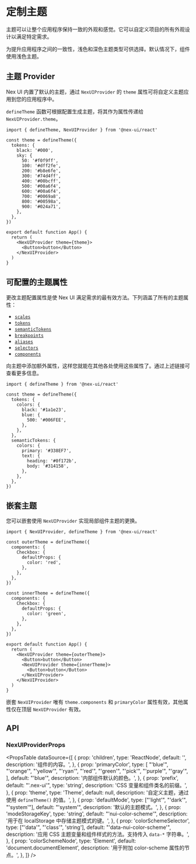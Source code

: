 
# 定制主题

主题可以让整个应用程序保持一致的外观和感觉。它可以自定义项目的所有外观设计以满足特定需求。

为提升应用程序之间的一致性，浅色和深色主题类型可供选择。默认情况下，组件使用浅色主题。

## 主题 Provider

Nex UI 内置了默认的主题，通过 `NexUIProvider` 的 `theme` 属性可将自定义主题应用到您的应用程序中。

`defineTheme` 函数可根据配置生成主题，将其作为属性传递给 `NexUIProvider.theme`。

```tsx
import { defineTheme, NexUIProvider } from '@nex-ui/react'

const theme = defineTheme({
  tokens: {
    black: '#000',
    sky: {
      50: '#f0f9ff',
      100: '#dff2fe',
      200: '#b8e6fe',
      300: '#74d4ff',
      400: '#00bcff',
      500: '#00a6f4',
      600: '#00a6f4',
      700: '#0069a8',
      800: '#00598a',
      900: '#024a71',
    },
  },
})

export default function App() {
  return (
    <NexUIProvider theme={theme}>
      <Button>button</Button>
    </NexUIProvider>
  )
}
```

## 可配置的主题属性

更改主题配置属性是使 Nex UI 满足需求的最有效方法。下列涵盖了所有的主题属性：

- [`scales`](/docs/customization/scales)
- [`tokens`](/docs/customization/tokens)
- [`semanticTokens`](/docs/customization/semanticTokens)
- [`breakpoints`](/docs/customization/breakpoints)
- [`aliases`](/docs/customization/aliases)
- [`selectors`](/docs/customization/selectors)
- [`components`](/docs/customization/components)

向主题中添加额外属性，这样您就能在其他各处使用这些属性了。通过上述链接可查看更多信息。

```tsx
import { defineTheme } from '@nex-ui/react'

const theme = defineTheme({
  tokens: {
    colors: {
      black: '#1a1e23',
      blue: {
        500: '#006FEE',
      },
    },
  },
  semanticTokens: {
    colors: {
      primary: '#338EF7',
      text: {
        heading: '#0f172b',
        body: '#314158',
      },
    },
  },
})
```

## 嵌套主题

您可以嵌套使用 `NexUIProvider` 实现局部组件主题的更换。

<FlexCenter>
  <Checkbox defaultChecked color='red' />
  <Checkbox defaultChecked color='green' />
</FlexCenter>

```tsx
import { NexUIProvider, defineTheme } from '@nex-ui/react'

const outerTheme = defineTheme({
  components: {
    Checkbox: {
      defaultProps: {
        color: 'red',
      },
    },
  },
})

const innerTheme = defineTheme({
  components: {
    Checkbox: {
      defaultProps: {
        color: 'green',
      },
    },
  },
})

export default function App() {
  return (
    <NexUIProvider theme={outerTheme}>
      <Button>button</Button>
      <NexUIProvider theme={innerTheme}>
        <Button>button</Button>
      </NexUIProvider>
    </NexUIProvider>
  )
}
```

嵌套 `NexUIProvider` 唯有 `theme.components` 和 `primaryColor` 属性有效，其他属性仅在顶层 `NexUIProvider` 有效。

## API

### NexUIProviderProps

<PropsTable
  dataSource={[
    {
      prop: 'children',
      type: 'ReactNode',
      default: '',
      description: '组件的内容。',
    },
    {
      prop: 'primaryColor',
      type: [
        "'blue'",
        "'orange'",
        "'yellow'",
        "'ryan'",
        "'red'",
        "'green'",
        "'pick'",
        "'purple'",
        "'gray'",
      ],
      default: "'blue'",
      description: '内部组件默认的颜色。',
    },
    {
      prop: 'prefix',
      default: "'.nex-ui'",
      type: 'string',
      description: 'CSS 变量和组件类名的前缀。',
    },
    {
      prop: 'theme',
      type: 'Theme',
      default: null,
      description: '自定义主题，通过使用 `defineTheme()` 的值。',
    },
    {
      prop: 'defaultMode',
      type: ["'light'", "'dark'", "'system'"],
      default: "'system'",
      description: '默认的主题模式。',
    },
    {
      prop: 'modeStorageKey',
      type: 'string',
      default: "'nui-color-scheme'",
      description: '用于在 localStorage 中存储主题模式的键。',
    },
    {
      prop: 'colorSchemeSelector',
      type: ["'data'", "'class'", 'string'],
      default: "'data-nui-color-scheme'",
      description:
        '应用 CSS 主题变量和组件样式的方法。支持传入 `data-*` 字符串。',
    },
    {
      prop: 'colorSchemeNode',
      type: 'Element',
      default: 'document.documentElement',
      description: '用于附加 color-scheme 属性的节点。',
    },
  ]}
/>
